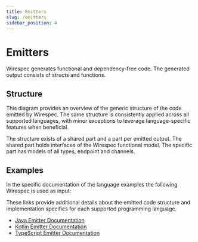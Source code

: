 ```yaml
---
title: Emitters
slug: /emitters
sidebar_position: 4
---
```



# Emitters

Wirespec generates functional and dependency-free code. The generated output consists of structs and functions.

## Structure

This diagram provides an overview of the generic structure of the code emitted by Wirespec. The same structure is consistently applied across all supported languages, with minor exceptions to leverage language-specific features when beneficial.

The structure exists of a shared part and a part per emitted output. The shared part holds interfaces of the Wirespec functional model. The specific part has models of all types, endpoint and channels.

<Drawio content={simpleGraph} />

## Examples

In the specific documentation of the language examples the following Wirespec is used as input:

<WirespecExample />

These links provide additional details about the emitted code structure and implementation specifics for each supported programming language.

- [Java Emitter Documentation](./emitters-java.mdx)
- [Kotlin Emitter Documentation](./emitters-kotlin.mdx)
- [TypeScript Emitter Documentation](./emitters-typescript.mdx)
